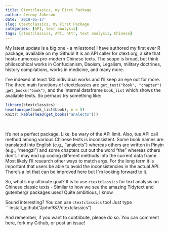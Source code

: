 ```yaml
---
title: Ctextclassics, my First Package
author: Jeremy Johnson
date: '2018-05-17'
slug: Ctextclassics, my First Package
categories: [API, text analysis]
tags: [ctextclassics, API, httr, text analysis, Chinese]
---
```


My latest update is a big one - a milestone!  I have authored my first ever R package, available on my Github! It is an API caller for ctext.org, a site that hosts numerous pre-modern Chinese texts. The scope is broad, but think philosophical works in Confucianism, Daoism, Legalism, military doctrines, history compilations, works in medicine, and many more.

I've indexed at least 130 individual works and I'll keep an eye out for more.  The three main functions of ctextclassics are ```get_text("book", "chapter")``` ,```get_books("book")```, and the internal dataframe ```book_list``` which shows the available texts. So perhaps try something like:

```r
library(ctextclassics)
head(unique(book_list$book), n = 5)
knitr::kable(head(get_books("analects")))
``` 

<br>

It's not a perfect package. Like, be wary of the API limit. 
Also, tue API call method among various Chinese texts is inconsistent. Some book names are translated into English (e.g., "analects") whereas others are written in Pinyin (e.g., "mengzi") and some chapters cut out the word "the" whereas others don't. I may end up coding different methods into the current data frame. Most likely I'll research other ways to match args. For the long term it is important that users be able to avoid the inconsistencies in the actual API. There's a lot that can be improved here but I"m looking forward to it.



So, what's my ultimate goal? It is to use ```ctextclassics``` for text analysis on Chinese classic texts - Similar to how we see the amazing Tidytext and gutenbergr packages used! Quite ambitious, I know. 


Sound interesting? You can use ```ctextclassics``` too!  Just type ```install_github("Jjohn987/ctextclassics")

And remember, if you want to contribute, please do so.  You can comment here, fork my Github, or post an issue! 
